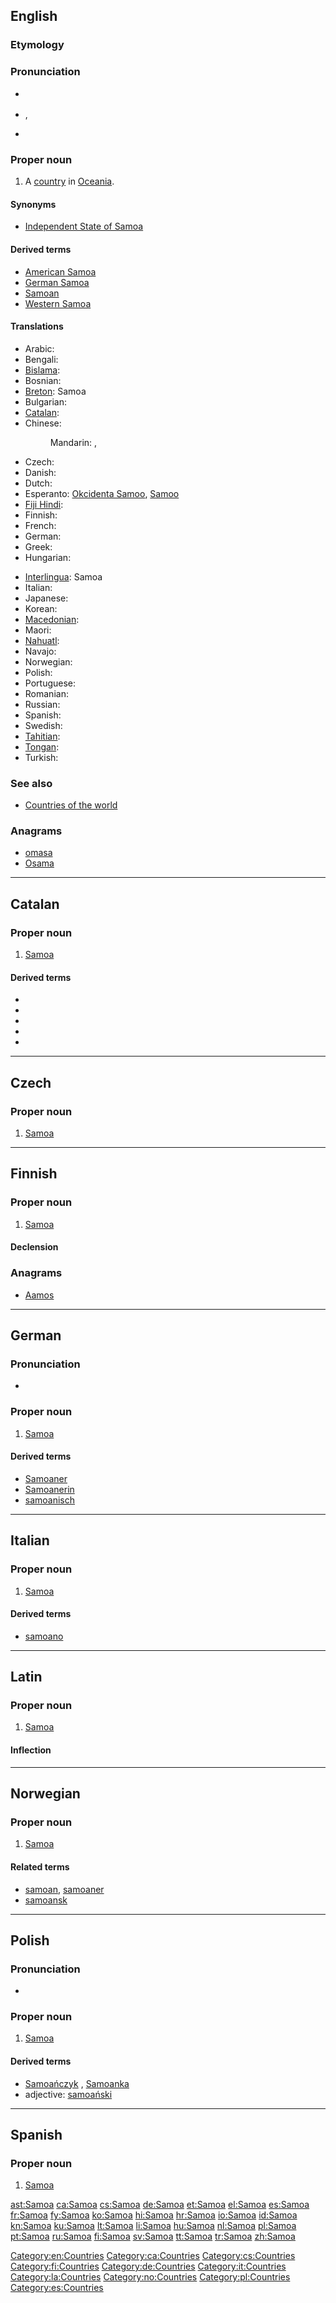 {{also|samoa|Samóa|Sāmoa|Sàmóà}}
==English==
{{wikipedia}}

===Etymology===
{{etystub}}

===Pronunciation===
* {{a|UK}} {{IPA|/səˈməʊ.ə/}}
* {{a|US}} {{enPR|sə-mō'ə}}, {{IPA|/səˈmoʊ.ə/}}
* {{audio|en-us-Samoa.ogg|Audio (US)}}

===Proper noun===
{{en-proper noun}}

# A [[country]] in [[Oceania]].

====Synonyms====
* [[Independent State of Samoa]] {{qualifier|officially}}

====Derived terms====
* [[American Samoa]]
* [[German Samoa]]
* [[Samoan]]
* [[Western Samoa]]

====Translations====
{{trans-top|Independent State of Samoa}}
* Arabic: {{t|ar|ساموا|f|tr=samuua}}
* Bengali: {{t-|bn|সামোয়া}}
* [[Bislama]]: {{t|bi|Samoa}}
* Bosnian: {{t-|bs|Samoa|f}}
* [[Breton]]: Samoa
* Bulgarian: {{t-|bg|Самоа}}
* [[Catalan]]: {{t-|ca|Samoa|f}}
* Chinese:
*: Mandarin: {{t|cmn|薩摩亞|sc=Hani}}, {{t|cmn|萨摩亚|tr=Sàmóyǎ|sc=Hani}}
* Czech: {{t-|cs|Samoa}}
* Danish: {{t-|da|Samoa}}
* Dutch: {{t+|nl|Samoa}}
* Esperanto: [[Okcidenta Samoo]], [[Samoo]]
* [[Fiji Hindi]]: {{tø|hif|Samoa}}
* Finnish: {{t+|fi|Samoa}}
* French: {{t+|fr|Samoa}}
* German: {{t+|de|Samoa}}
* Greek: {{t+|el|Σαμόα|f|tr=Samóa}}
* Hungarian: {{t+|hu|Szamoa}}
{{trans-mid}}
* [[Interlingua]]: Samoa
* Italian: {{t-|it|Samoa}}
* Japanese: {{t|ja|サモア|tr=Samoa}}
* Korean: {{t|ko|사모아|tr=Samoa}}
* [[Macedonian]]: {{t-|mk|Самоа|f|tr=Samóa}}
* Maori: {{t|mi|Hāmoa ki te Uru}}
* [[Nahuatl]]: {{t|nah|Samoa}}
* Navajo: {{tø|nv|Samóa}}
* Norwegian: {{t-|no|Samoa}}
* Polish: {{l|pl|Samoa}} {{n}}
* Portuguese: {{t+|pt|Samoa}}
* Romanian: {{t-|ro|Samoa|f}}
* Russian: {{t-|ru|Самоа|f|n|tr=Samóa}} {{indeclinable}}
* Spanish: {{t+|es|Samoa}}
* Swedish: {{t+|sv|Samoa}}
* [[Tahitian]]: {{tø|ty|Hāmoa}}
* [[Tongan]]: {{t|to|Ha'amoa}}
* Turkish: {{t|tr|Samoa}}
{{trans-bottom}}

===See also===
* [[Appendix:Countries of the world|Countries of the world]]

===Anagrams===
* [[omasa#English|omasa]]
* [[Osama#English|Osama]]

[[Category:en:Countries]]

----

==Catalan==

===Proper noun===
{{ca-proper noun|m}}

# [[#English|Samoa]]

====Derived terms====
* {{l|ca|illes Samoa|gloss=Samoan Islands}}
* {{l|ca|samoà|gloss=Samoan}}
* {{l|ca|Samoa Alemanya|gloss=German Samoa}}
* {{l|ca|Samoa Nord-americana|gloss=American Samoa}}
* {{l|ca|Samoa Occidental|gloss=Western Samoa}}

[[Category:ca:Countries]]

----

==Czech==

===Proper noun===
{{cs-proper noun|g=}}

# [[#English|Samoa]]

[[Category:cs:Countries]]

----

==Finnish==

===Proper noun===
{{fi-proper noun}}

# [[#English|Samoa]]

====Declension====
{{fi-decl-koira|Samo|nopl=1}}

===Anagrams===
* [[Aamos#Finnish|Aamos]]

[[Category:fi:Countries]]

----

==German==
{{wikipedia|lang=de}}

===Pronunciation===
* {{audio|De-at-Samoa.ogg|Audio (Austria)}}

===Proper noun===
{{head|de|proper noun|g=n}}

# [[#English|Samoa]]

====Derived terms====
* [[Samoaner]]
* [[Samoanerin]]
* [[samoanisch]]

[[Category:de:Countries]]

----

==Italian==

===Proper noun===
{{it-proper noun|g=f}}

# [[#English|Samoa]]

====Derived terms====
* [[samoano]]

[[Category:it:Countries]]

----

==Latin==

===Proper noun===
{{la-proper noun|Samoa|Samoae|Samoae|f|first}}

# [[#English|Samoa]]

====Inflection====
{{la-decl-1st-loc|Samo}}

[[Category:la:Countries]]

----

==Norwegian==

===Proper noun===
{{head|no|proper noun}}

# [[#English|Samoa]]

====Related terms====
* [[samoan]], [[samoaner]]
* [[samoansk]]

[[Category:no:Countries]]

----

==Polish==

===Pronunciation===
* {{IPA|/saˈmɔa/|lang=pl}}

===Proper noun===
{{head|pl|proper noun|g=n}}

# [[#English|Samoa]]

====Derived terms====
* [[Samoańczyk]] {{m}}, [[Samoanka]] {{f}}
* adjective: [[samoański]]

[[Category:pl:Countries]]

----

==Spanish==
{{wikipedia|lang=es}}

===Proper noun===
{{es-proper noun}}

# [[#English|Samoa]]

[[Category:es:Countries]]

[[ast:Samoa]]
[[ca:Samoa]]
[[cs:Samoa]]
[[de:Samoa]]
[[et:Samoa]]
[[el:Samoa]]
[[es:Samoa]]
[[fr:Samoa]]
[[fy:Samoa]]
[[ko:Samoa]]
[[hi:Samoa]]
[[hr:Samoa]]
[[io:Samoa]]
[[id:Samoa]]
[[kn:Samoa]]
[[ku:Samoa]]
[[lt:Samoa]]
[[li:Samoa]]
[[hu:Samoa]]
[[nl:Samoa]]
[[pl:Samoa]]
[[pt:Samoa]]
[[ru:Samoa]]
[[fi:Samoa]]
[[sv:Samoa]]
[[tt:Samoa]]
[[tr:Samoa]]
[[zh:Samoa]]